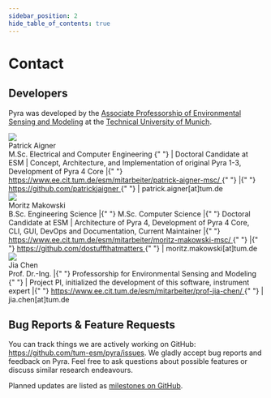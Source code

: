 ```yaml
---
sidebar_position: 2
hide_table_of_contents: true
---
```


# Contact

## Developers

Pyra was developed by the [Associate Professorship of Environmental Sensing and Modeling](https://www.ee.cit.tum.de/en/esm/home/) at the [Technical University of Munich](https://www.tum.de/en/).

<div className="tw-flex tw-flex-col md:tw-flex-row tw-items-center md:tw-items-start tw-gap-x-4 tw-mb-8">
  <img
    src="/img/docs/patrick-profile-image.jpg"
    className="tw-rounded-xl tw-w-48"
  />
  <div className="tw-flex tw-flex-col tw-ga-py-1 tw-items-center md:tw-items-start tw-text-justify md:tw-text-left">
    <div className="tw-text-2xl tw-font-semibold tw-pb-2 tw-pt-3">
      Patrick Aigner
    </div>
    <div>
      <span className="tw-font-semibold">
        M.Sc. Electrical and Computer Engineering
      </span>{" "}
      | <span className="tw-font-semibold">Doctoral Candidate at ESM</span> |
      Concept, Architecture, and Implementation of original Pyra 1-3,
      Development of Pyra 4 Core |{" "}
      <a
        href="https://www.ee.cit.tum.de/esm/mitarbeiter/patrick-aigner-msc/"
        target="_blank"
        className="tw-break-all"
      >
        https://www.ee.cit.tum.de/esm/mitarbeiter/patrick-aigner-msc/
      </a>{" "}
      |{" "}
      <a
        href="https://github.com/patrickjaigner"
        target="_blank"
        className="tw-break-all"
      >
        https://github.com/patrickjaigner
      </a>{" "}
      | <span>patrick.aigner[at]tum.de</span>
    </div>
  </div>
</div>

<div className="tw-flex tw-flex-col md:tw-flex-row tw-items-center md:tw-items-start tw-gap-x-4 tw-mb-8">
  <img
    src="/img/docs/moritz-profile-image.jpg"
    className="tw-rounded-xl tw-w-48"
  />
  <div className="tw-flex tw-flex-col tw-ga-py-1 tw-items-center md:tw-items-start tw-text-justify md:tw-text-left">
    <div className="tw-text-2xl tw-font-semibold tw-pb-2 tw-pt-3">
      Moritz Makowski
    </div>
    <div>
      <span className="tw-font-semibold">B.Sc. Engineering Science</span> |{" "}
      <span className="tw-font-semibold">M.Sc. Computer Science</span> |{" "}
      <span className="tw-font-semibold">Doctoral Candidate at ESM</span> |
      Architecture of Pyra 4, Development of Pyra 4 Core, CLI, GUI, DevOps and
      Documentation, <span className="tw-font-semibold">Current Maintainer</span> |{" "}
      <a
        href="https://www.ee.cit.tum.de/esm/mitarbeiter/moritz-makowski-msc/"
        target="_blank"
        className="tw-break-all"
      >
        https://www.ee.cit.tum.de/esm/mitarbeiter/moritz-makowski-msc/
      </a>{" "}
      |{" "}
      <a
        href="https://github.com/dostuffthatmatters"
        target="_blank"
        className="tw-break-all"
      >
        https://github.com/dostuffthatmatters
      </a>{" "}
      | <span>moritz.makowski[at]tum.de</span>
    </div>
  </div>
</div>

<div className="tw-flex tw-flex-col md:tw-flex-row tw-items-center md:tw-items-start tw-gap-x-4 tw-mb-4">
  <img
    src="/img/docs/jia-profile-image.jpeg"
    className="tw-rounded-xl tw-w-48"
  />
  <div className="tw-flex tw-flex-col tw-ga-py-1 tw-items-center md:tw-items-start tw-text-justify md:tw-text-left">
    <div className="tw-text-2xl tw-font-semibold tw-pb-2 tw-pt-3">Jia Chen</div>
    <div>
      <span className="tw-font-semibold">Prof. Dr.-Ing.</span> |{" "}
      <span className="tw-font-semibold">
        Professorship for Environmental Sensing and Modeling
      </span>{" "}
      | Project PI, initialized the development of this software, instrument
      expert |{" "}
      <a
        href="https://www.ee.cit.tum.de/esm/mitarbeiter/prof-jia-chen/"
        target="_blank"
        className="tw-break-all"
      >
        https://www.ee.cit.tum.de/esm/mitarbeiter/prof-jia-chen/
      </a>{" "}
      | <span>jia.chen[at]tum.de</span>
    </div>
  </div>
</div>

## Bug Reports & Feature Requests

You can track things we are actively working on GitHub: https://github.com/tum-esm/pyra/issues. We gladly accept bug reports and feedback on Pyra. Feel free to ask questions about possible features or discuss similar research endeavours.

Planned updates are listed as [milestones on GitHub](https://github.com/tum-esm/pyra/milestones).
